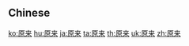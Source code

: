 {{also|原來}}
==Chinese==
{{zh-see|原來}}

[[ko:原来]]
[[hu:原来]]
[[ja:原来]]
[[ta:原来]]
[[th:原来]]
[[uk:原来]]
[[zh:原来]]